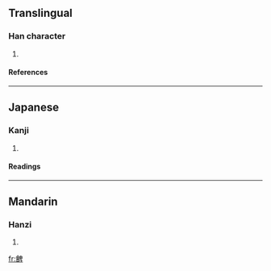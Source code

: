 ==Translingual==
===Han character===
{{Han char|rn=73|rad=曰|as=17|sn=21|four=|canj=人日竹田十 (OAHWJ)}}
# {{defn|Han|sort=曰17}}
====References====
{{Han ref|kx=0504.160|dkj=14325|dj=0879.170|hdz=21542.020|uh=6707|ud=26375}}

----
==Japanese==
===Kanji===
{{ja-kanji|grade=|rs=曰17}}
# {{defn|Japanese}} 
====Readings====
{{ja-readings|on=[[ひ]] (hi)|kun=[[ます]] (masu)}}

----
==Mandarin==
===Hanzi===
{{cmn-hanzi|pin=[[pí]] ([[pi2]])|wg=p'i<sup>2</sup>}}
# {{defn|Mandarin}}

[[fr:朇]]